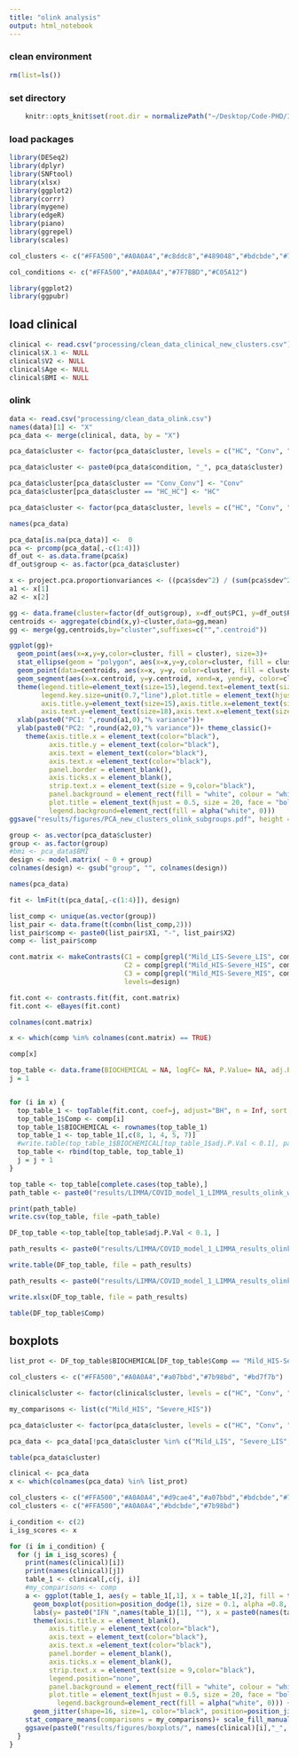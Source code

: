```yaml
---
title: "olink analysis"
output: html_notebook
---
```



### clean environment
```r
rm(list=ls())
```

### set directory
```r
    knitr::opts_knit$set(root.dir = normalizePath("~/Desktop/Code-PHD/IFN_Covid_multiomics/"))  
```

### load packages
```r
library(DESeq2)
library(dplyr)
library(SNFtool)
library(xlsx)
library(ggplot2)
library(corrr)
library(mygene)
library(edgeR)
library(piano)
library(ggrepel)
library(scales)
```



```r
col_clusters <- c("#FFA500","#A0A0A4","#c8ddc8","#489048","#bdcbde","#7b98bd", "#debfbd","#bd7f7b")
```

```r
col_conditions <- c("#FFA500","#A0A0A4","#7F7BBD","#C05A12")
```

```r
library(ggplot2)
library(ggpubr)
```

## load clinical
```r
clinical <- read.csv("processing/clean_data_clinical_new_clusters.csv")
clinical$X.1 <- NULL
clinical$V2 <- NULL
clinical$Age <- NULL
clinical$BMI <- NULL
```

### olink
```r
data <- read.csv("processing/clean_data_olink.csv")
names(data)[1] <- "X"
pca_data <- merge(clinical, data, by = "X")
```

```r
pca_data$cluster <- factor(pca_data$cluster, levels = c("HC", "Conv", "LIS", "MIS", "HIS"))
```

```r
pca_data$cluster <- paste0(pca_data$condition, "_", pca_data$cluster)
```

```r
pca_data$cluster[pca_data$cluster == "Conv_Conv"] <- "Conv"
pca_data$cluster[pca_data$cluster == "HC_HC"] <- "HC"
```

```r
pca_data$cluster <- factor(pca_data$cluster, levels = c("HC", "Conv", "Mild_LIS", "Severe_LIS", "Mild_HIS", "Severe_HIS", "Mild_MIS", "Severe_MIS"))
```

```r
names(pca_data)
```

```r
pca_data[is.na(pca_data)] <-  0
pca <- prcomp(pca_data[,-c(1:4)])
df_out <- as.data.frame(pca$x)
df_out$group <- as.factor(pca_data$cluster)
```

```r
x <- project.pca.proportionvariances <- ((pca$sdev^2) / (sum(pca$sdev^2)))*100
a1 <- x[1]
a2 <- x[2]
```


```r
gg <- data.frame(cluster=factor(df_out$group), x=df_out$PC1, y=df_out$PC2)
centroids <- aggregate(cbind(x,y)~cluster,data=gg,mean)
gg <- merge(gg,centroids,by="cluster",suffixes=c("",".centroid"))

ggplot(gg)+
  geom_point(aes(x=x,y=y,color=cluster, fill = cluster), size=3)+
  stat_ellipse(geom = "polygon", aes(x=x,y=y,color=cluster, fill = cluster), alpha = 0.3) +
  geom_point(data=centroids, aes(x=x, y=y, color=cluster, fill = cluster), size = 5, alpha = 0.9, shape = 19)+ 
  geom_segment(aes(x=x.centroid, y=y.centroid, xend=x, yend=y, color=cluster))+
  theme(legend.title=element_text(size=15),legend.text=element_text(size=12),
        legend.key.size=unit(0.7,"line"),plot.title = element_text(hjust = 0.5),
        axis.title.y=element_text(size=15),axis.title.x=element_text(size=15),
        axis.text.y=element_text(size=18),axis.text.x=element_text(size=18))+ scale_color_manual(values=col_clusters)+ scale_fill_manual(values=col_clusters)+
  xlab(paste0("PC1: ",round(a1,0),"% variance"))+
  ylab(paste0("PC2: ",round(a2,0),"% variance"))+ theme_classic()+
    theme(axis.title.x = element_text(color="black"),
          axis.title.y = element_text(color="black"),
          axis.text = element_text(color="black"),
          axis.text.x =element_text(color="black"),
          panel.border = element_blank(),
          axis.ticks.x = element_blank(),
          strip.text.x = element_text(size = 9,color="black"),
          panel.background = element_rect(fill = "white", colour = "white", size = 0.5, linetype = "solid"),
          plot.title = element_text(hjust = 0.5, size = 20, face = "bold", vjust=2),
          legend.background=element_rect(fill = alpha("white", 0)))
ggsave("results/figures/PCA_new_clusters_olink_subgroups.pdf", height = 6, width = 7)
```


```r
group <- as.vector(pca_data$cluster)
group <- as.factor(group)
#bmi <- pca_data$BMI
design <- model.matrix( ~ 0 + group)
colnames(design) <- gsub("group", "", colnames(design))
```

```r
names(pca_data)
```

```r
fit <- lmFit(t(pca_data[,-c(1:4)]), design)
```

```r
list_comp <- unique(as.vector(group))
list_pair <- data.frame(t(combn(list_comp,2)))
list_pair$comp <- paste0(list_pair$X1, "-", list_pair$X2)
comp <- list_pair$comp
```

```r
cont.matrix <- makeContrasts(C1 = comp[grepl("Mild_LIS-Severe_LIS", comp)],
                             C2 = comp[grepl("Mild_HIS-Severe_HIS", comp)],
                             C3 = comp[grepl("Mild_MIS-Severe_MIS", comp)],
                             levels=design)

fit.cont <- contrasts.fit(fit, cont.matrix)
fit.cont <- eBayes(fit.cont)
```

```r
colnames(cont.matrix)
```

```r
x <- which(comp %in% colnames(cont.matrix) == TRUE)

comp[x]
```


```r
top_table <- data.frame(BIOCHEMICAL = NA, logFC= NA, P.Value= NA, adj.P.Val= NA, Comp= NA)
j = 1


for (i in x) {
  top_table_1 <- topTable(fit.cont, coef=j, adjust="BH", n = Inf, sort.by = "P")
  top_table_1$Comp <- comp[i]
  top_table_1$BIOCHEMICAL <- rownames(top_table_1)
  top_table_1 <- top_table_1[,c(8, 1, 4, 5, 7)]
  #write.table(top_table_1$BIOCHEMICAL[top_table_1$adj.P.Val < 0.1], paste0("processing/GSEA/COVID_model_1_olink_subgroups_", comp[i],".txt"), quote = FALSE, row.names = F)
  top_table <- rbind(top_table, top_table_1)
  j = j + 1
}

top_table <- top_table[complete.cases(top_table),]
path_table <- paste0("results/LIMMA/COVID_model_1_LIMMA_results_olink_with_HC_subgroups.csv")

print(path_table)
write.csv(top_table, file =path_table)

DF_top_table <-top_table[top_table$adj.P.Val < 0.1, ]

path_results <- paste0("results/LIMMA/COVID_model_1_LIMMA_results_olink_with_HC_subgroups_filt.csv")

write.table(DF_top_table, file = path_results)

path_results <- paste0("results/LIMMA/COVID_model_1_LIMMA_results_olink_with_HC_subgroups_filt.xlsx")

write.xlsx(DF_top_table, file = path_results)

table(DF_top_table$Comp)
```
## boxplots
```r
list_prot <- DF_top_table$BIOCHEMICAL[DF_top_table$Comp == "Mild_HIS-Severe_HIS"]
```

```r
col_clusters <- c("#FFA500","#A0A0A4","#a07bbd","#7b98bd", "#bd7f7b")
```

```r
clinical$cluster <- factor(clinical$cluster, levels = c("HC", "Conv", "LIS", "MIS", "HIS"))
```





```r
my_comparisons <- list(c("Mild_HIS", "Severe_HIS"))
```

```r
pca_data$cluster <- factor(pca_data$cluster, levels = c("HC", "Conv", "Mild_LIS", "Severe_LIS", "Mild_HIS", "Severe_HIS", "Mild_MIS", "Severe_MIS"))
```

```r
pca_data <- pca_data[!pca_data$cluster %in% c("Mild_LIS", "Severe_LIS", "Mild_MIS", "Severe_MIS"),]
```

```r
table(pca_data$cluster)
```

```r
clinical <- pca_data
x <- which(colnames(pca_data) %in% list_prot)
```



```r
col_clusters <- c("#FFA500","#A0A0A4","#d9cae4","#a07bbd","#bdcbde","#7b98bd", "#debfbd","#bd7f7b")
col_clusters <- c("#FFA500","#A0A0A4","#bdcbde","#7b98bd")
```


    
```r
i_condition <- c(2)
i_isg_scores <- x

for (i in i_condition) {
  for (j in i_isg_scores) {
    print(names(clinical)[i])
    print(names(clinical)[j])
    table_1 <- clinical[,c(j, i)]
    #my_comparisons <- comp
    a <- ggplot(table_1, aes(y = table_1[,1], x = table_1[,2], fill = table_1[,2])) + 
      geom_boxplot(position=position_dodge(1), size = 0.1, alpha =0.8, outlier.shape = NA)+ 
      labs(y= paste0("IFN ",names(table_1)[1], ""), x = paste0(names(table_1)[2], ""))+ theme_classic()+
      theme(axis.title.x = element_blank(),
          axis.title.y = element_text(color="black"),
          axis.text = element_text(color="black"),
          axis.text.x =element_text(color="black"),
          panel.border = element_blank(),
          axis.ticks.x = element_blank(),
          strip.text.x = element_text(size = 9,color="black"),
          legend.position="none",
          panel.background = element_rect(fill = "white", colour = "white", size = 0.5, linetype = "solid"),
          plot.title = element_text(hjust = 0.5, size = 20, face = "bold", vjust=2),
            legend.background=element_rect(fill = alpha("white", 0))) + 
      geom_jitter(shape=16, size=1, color="black", position=position_jitter(0.05))+ 
    stat_compare_means(comparisons = my_comparisons)+ scale_fill_manual(values=col_clusters)
    ggsave(paste0("results/figures/boxplots/", names(clinical)[i],"_", names(clinical)[j],"_olink_sub_boxplots.pdf"), width = 3.5, height = 2.5)
  }
}
```
